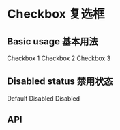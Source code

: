 

<Meta title="Components 基础组件/03 - Checkbox 多选框" component={Checkbox} />

# Checkbox 复选框

## Basic usage 基本用法

<Canvas>
  <Row>
    <Checkbox name="rx-checkbox-demo1" className="rx-checkbox-demo1" checked>
      Checkbox 1
    </Checkbox>
    <Checkbox name="rx-checkbox-demo1" className="rx-checkbox-demo1">
      Checkbox 2
    </Checkbox>
    <Checkbox name="rx-checkbox-demo1" className="rx-checkbox-demo1">
      Checkbox 3
    </Checkbox>
  </Row>
</Canvas>

<Canvas>
  <Row>
    <Checkbox name="rx-checkbox-demo3" className="rx-checkbox-demo2" checked></Checkbox>
    <Checkbox name="rx-checkbox-demo3" className="rx-checkbox-demo2"></Checkbox>
  </Row>
</Canvas>

## Disabled status 禁用状态

<Canvas>
  <Row>
    <Checkbox name="rx-checkbox-demo3" className="rx-checkbox-demo3" disabled>
      Default
    </Checkbox>
    <Checkbox name="rx-checkbox-demo3" className="rx-checkbox-demo3" disabled>
      Disabled
    </Checkbox>
    <Checkbox name="rx-checkbox-demo3" className="rx-checkbox-demo4" disabled checked>
      Disabled
    </Checkbox>
  </Row>
</Canvas>

## API

<ArgsTable of={Checkbox} />
